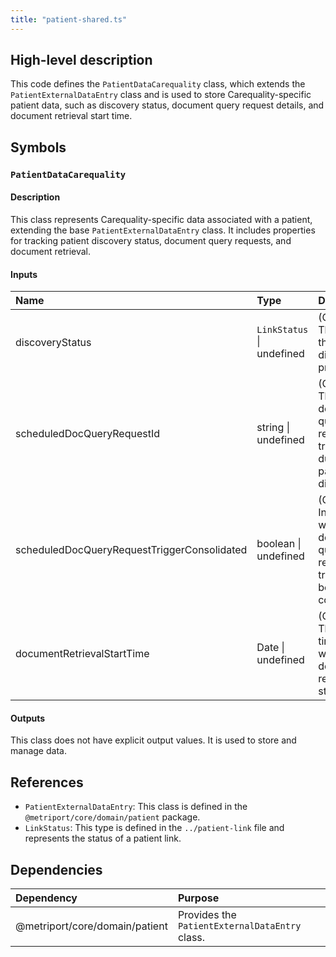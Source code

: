 ```yaml
---
title: "patient-shared.ts"
---
```


## High-level description
This code defines the `PatientDataCarequality` class, which extends the `PatientExternalDataEntry` class and is used to store Carequality-specific patient data, such as discovery status, document query request details, and document retrieval start time. 

## Symbols

### `PatientDataCarequality`
#### Description
This class represents Carequality-specific data associated with a patient, extending the base `PatientExternalDataEntry` class. It includes properties for tracking patient discovery status, document query requests, and document retrieval.

#### Inputs
| Name | Type | Description |
|:-----|:-----|:------------|
| discoveryStatus | `LinkStatus` \| undefined | (Optional) The status of the patient discovery process. |
| scheduledDocQueryRequestId | string \| undefined | (Optional) The ID of the document query request triggered during patient discovery. |
| scheduledDocQueryRequestTriggerConsolidated | boolean \| undefined | (Optional) Indicates whether the document query request trigger has been consolidated. |
| documentRetrievalStartTime | Date \| undefined | (Optional) The timestamp when document retrieval started. |

#### Outputs
This class does not have explicit output values. It is used to store and manage data.

## References
- `PatientExternalDataEntry`: This class is defined in the `@metriport/core/domain/patient` package.
- `LinkStatus`: This type is defined in the `../patient-link` file and represents the status of a patient link.

## Dependencies
| Dependency | Purpose |
|:-----------|:--------|
| @metriport/core/domain/patient | Provides the `PatientExternalDataEntry` class. | 
